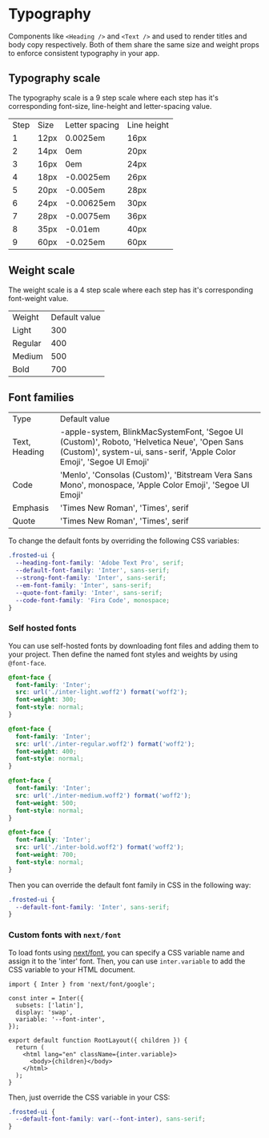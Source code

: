 
<Meta title="2. Typography" />

# Typography

Components like `<Heading />` and `<Text />` and used to render titles and body copy respectively.
Both of them share the same size and weight props to enforce consistent typography in your app.

## Typography scale

The typography scale is a 9 step scale where each step has it's corresponding font-size, line-height and letter-spacing value.

<table>
  <tr>
    <td>Step</td>
    <td>Size</td>
    <td>Letter spacing</td>
    <td>Line height</td>
  </tr>
  <tr>
    <td>1</td>
    <td>12px</td>
    <td>0.0025em</td>
    <td>16px</td>
  </tr>
  <tr>
    <td>2</td>
    <td>14px</td>
    <td>0em</td>
    <td>20px</td>
  </tr>
  <tr>
    <td>3</td>
    <td>16px</td>
    <td>0em</td>
    <td>24px</td>
  </tr>
  <tr>
    <td>4</td>
    <td>18px</td>
    <td>-0.0025em</td>
    <td>26px</td>
  </tr>
  <tr>
    <td>5</td>
    <td>20px</td>
    <td>-0.005em</td>
    <td>28px</td>
  </tr>
  <tr>
    <td>6</td>
    <td>24px</td>
    <td>-0.00625em</td>
    <td>30px</td>
  </tr>
  <tr>
    <td>7</td>
    <td>28px</td>
    <td>-0.0075em</td>
    <td>36px</td>
  </tr>
  <tr>
    <td>8</td>
    <td>35px</td>
    <td>-0.01em</td>
    <td>40px</td>
  </tr>
  <tr>
    <td>9</td>
    <td>60px</td>
    <td>-0.025em</td>
    <td>60px</td>
  </tr>
</table>

## Weight scale

The weight scale is a 4 step scale where each step has it's corresponding font-weight value.

<table>
  <tr>
    <td>Weight</td>
    <td>Default value</td>
  </tr>
  <tr>
    <td>Light</td>
    <td>300</td>
  </tr>
  <tr>
    <td>Regular</td>
    <td>400</td>
  </tr>
  <tr>
    <td>Medium</td>
    <td>500</td>
  </tr>
  <tr>
    <td>Bold</td>
    <td>700</td>
  </tr>
</table>

## Font families

<table>
  <tr>
    <td>Type</td>
    <td>Default value</td>
  </tr>
  <tr>
    <td>Text, Heading</td>
    <td>
      -apple-system, BlinkMacSystemFont, &#39;Segoe UI (Custom)&#39;, Roboto,
      &#39;Helvetica Neue&#39;, &#39;Open Sans (Custom)&#39;, system-ui,
      sans-serif, &#39;Apple Color Emoji&#39;, &#39;Segoe UI Emoji&#39;
    </td>
  </tr>
  <tr>
    <td>Code</td>
    <td>
      &#39;Menlo&#39;, &#39;Consolas (Custom)&#39;, &#39;Bitstream Vera Sans
      Mono&#39;, monospace, &#39;Apple Color Emoji&#39;, &#39;Segoe UI
      Emoji&#39;
    </td>
  </tr>
  <tr>
    <td>Emphasis</td>
    <td>&#39;Times New Roman&#39;, &#39;Times&#39;, serif</td>
  </tr>
  <tr>
    <td>Quote</td>
    <td>&#39;Times New Roman&#39;, &#39;Times&#39;, serif</td>
  </tr>
</table>

To change the default fonts by overriding the following CSS variables:

```css
.frosted-ui {
  --heading-font-family: 'Adobe Text Pro', serif;
  --default-font-family: 'Inter', sans-serif;
  --strong-font-family: 'Inter', sans-serif;
  --em-font-family: 'Inter', sans-serif;
  --quote-font-family: 'Inter', sans-serif;
  --code-font-family: 'Fira Code', monospace;
}
```

### Self hosted fonts

You can use self-hosted fonts by downloading font files and adding them to your project.
Then define the named font styles and weights by using `@font-face`.

```css
@font-face {
  font-family: 'Inter';
  src: url('./inter-light.woff2') format('woff2');
  font-weight: 300;
  font-style: normal;
}

@font-face {
  font-family: 'Inter';
  src: url('./inter-regular.woff2') format('woff2');
  font-weight: 400;
  font-style: normal;
}

@font-face {
  font-family: 'Inter';
  src: url('./inter-medium.woff2') format('woff2');
  font-weight: 500;
  font-style: normal;
}

@font-face {
  font-family: 'Inter';
  src: url('./inter-bold.woff2') format('woff2');
  font-weight: 700;
  font-style: normal;
}
```

Then you can override the default font family in CSS in the following way:

```css
.frosted-ui {
  --default-font-family: 'Inter', sans-serif;
}
```

### Custom fonts with `next/font`

To load fonts using [next/font](https://nextjs.org/docs/pages/building-your-application/optimizing/fonts),
you can specify a CSS variable name and assign it to the 'inter' font.
Then, you can use `inter.variable` to add the CSS variable to your HTML document.

```tsx
import { Inter } from 'next/font/google';

const inter = Inter({
  subsets: ['latin'],
  display: 'swap',
  variable: '--font-inter',
});

export default function RootLayout({ children }) {
  return (
    <html lang="en" className={inter.variable}>
      <body>{children}</body>
    </html>
  );
}
```

Then, just override the CSS variable in your CSS:

```css
.frosted-ui {
  --default-font-family: var(--font-inter), sans-serif;
}
```
